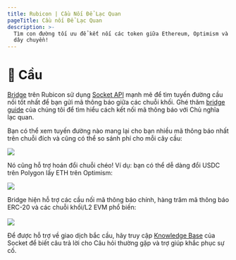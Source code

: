 ```yaml
---
title: Rubicon | Cầu Nối Để Lạc Quan 
pageTitle: Cầu nối Để Lạc Quan
description: >-
  Tìm con đường tối ưu để kết nối các token giữa Ethereum, Optimism và hơn thế nữa
  dây chuyền!
---
```


# 🌉 Cầu

[Bridge](https://app.rubicon.finance/bridge) trên Rubicon sử dụng [Socket API](https://www.socket.tech/) mạnh mẽ để tìm tuyến đường cầu nối tốt nhất để bạn gửi mã thông báo giữa các chuỗi khối. Ghé thăm [bridge guide](/docs/guides/bridge/bridging-to-optimism) của chúng tôi để tìm hiểu cách kết nối mã thông báo với Chủ nghĩa lạc quan.

Bạn có thể xem tuyến đường nào mang lại cho bạn nhiều mã thông báo nhất trên chuỗi đích và cũng có thể so sánh phí cho mỗi cây cầu:

![](</assets/image(84).png>)

Nó cũng hỗ trợ hoán đổi chuỗi chéo! Ví dụ: bạn có thể dễ dàng đổi USDC trên Polygon lấy ETH trên Optimism:

![](</assets/image(36).png>)

Bridge hiện hỗ trợ các cầu nối mã thông báo chính, hàng trăm mã thông báo ERC-20 và các chuỗi khối/L2 EVM phổ biến:\
\
![](</assets/image(10).png>)

Để được hỗ trợ về giao dịch bắc cầu, hãy truy cập [Knowledge Base](https://socketdottech.zendesk.com/hc/en-us) của Socket để biết câu trả lời cho Câu hỏi thường gặp và trợ giúp khắc phục sự cố.